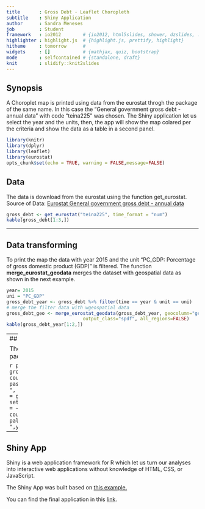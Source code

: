 ```yaml
---
title       : Gross Debt - Leaflet Choropleth
subtitle    : Shiny Application
author      : Sandra Meneses
job         : Student
framework   : io2012        # {io2012, html5slides, shower, dzslides, ...}
highlighter : highlight.js  # {highlight.js, prettify, highlight}
hitheme     : tomorrow      # 
widgets     : []            # {mathjax, quiz, bootstrap}
mode        : selfcontained # {standalone, draft}
knit        : slidify::knit2slides
---
```


## Synopsis

A Choroplet map is printed using data from the eurostat throgh the package of the same name.
In this case the "General government gross debt - annual data" with code "teina225" was chosen. 
The Shiny application let us select the year and the units, then, the app will show the map colared per the criteria and show the data as a table in a second panel.


```r
library(knitr)
library(dplyr)
library(leaflet)
library(eurostat)
opts_chunk$set(echo = TRUE, warning = FALSE,message=FALSE)
```

## Data

The data is download from the eurostat using the function get_eurostat.
Source of Data: [Eurostat General government gross debt - annual data](http://ec.europa.eu/eurostat/tgm/table.do?tab=table&plugin=1&language=en&pcode=teina225)

```r
gross_debt <- get_eurostat("teina225", time_format = "num")
kable(gross_debt[1:3,])
```

---

## Data transforming

To print the map the data with year 2015 and the unit "PC_GDP: Porcentage of gross domestic product (GDP)" is filtered.
The function **merge_eurostat_geodata** merges the dataset with geospatial data as shown in the next example.

```r
year= 2015
uni = "PC_GDP"
gross_debt_year <- gross_debt %>% filter(time == year & unit == uni)
# merge the filter data with wgeospatial data 
gross_debt_geo <- merge_eurostat_geodata(gross_debt_year, geocolumn="geo", resolution=60,
     	                    output_class="spdf", all_regions=FALSE)
kable(gross_debt_year[1:2,])
```

---
## Map

The geospatial data is displayed using the leaflet package as shown in code example. 

```r
pal <- colorBin("Spectral", gross_debt_geo$values, pretty = TRUE)
country_popup <- paste0(as.character(gross_debt_geo[["NUTS_ID"]])," ", gross_debt_geo[["values"]])
map = leaflet(data = gross_debt_geo) %>% addTiles() %>% setView(10,55,zoom = 3) %>%
  addPolygons(fillColor = ~pal(values), stroke = FALSE,
              popup = country_popup)%>%
  addLegend("bottomright", pal = pal, values = ~values,
            title = paste0(uni," ",year))
```

---

## Shiny App

Shiny is a web application framework for R which let us turn our analyses into interactive web applications without knowledge of HTML, CSS, or JavaScript.

The Shiny App was built based on [this example.](http://shiny.rstudio.com/gallery/superzip-example.html)

You can find the final application in this [link](https://symeneses.shinyapps.io/gross_debt_-_eurostat/).


